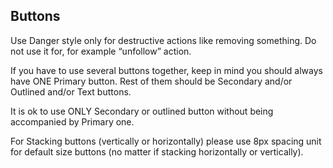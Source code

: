 ## Buttons

Use Danger style only for destructive actions like removing something. Do not
use it for, for example “unfollow” action.

If you have to use several buttons together, keep in mind you should always have
ONE Primary button. Rest of them should be Secondary and/or Outlined and/or Text
buttons.

It is ok to use ONLY Secondary or outlined button without being accompanied by
Primary one.

For Stacking buttons (vertically or horizontally) please use 8px spacing unit
for default size buttons (no matter if stacking horizontally or vertically).
